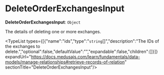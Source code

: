 
# DeleteOrderExchangesInput

 **DeleteOrderExchangesInput**: `Object`

The details of deleting one or more exchanges.

<TypeList types={[{"name":"ids","type":"`string`[]","description":"The IDs of the exchanges to delete.","optional":false,"defaultValue":"","expandable":false,"children":[]}]} expandUrl="https://docs.medusajs.com/learn/fundamentals/data-models/manage-relationships#retrieve-records-of-relation" sectionTitle="DeleteOrderExchangesInput"/>
